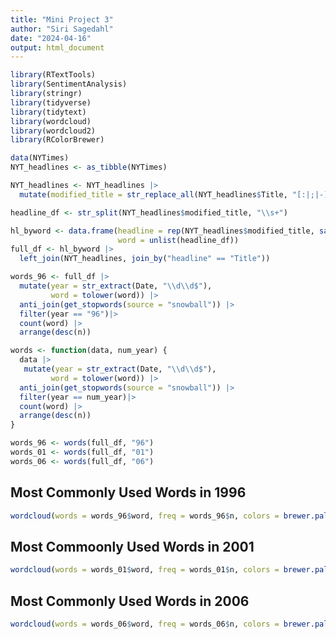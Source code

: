 ```yaml
---
title: "Mini Project 3"
author: "Siri Sagedahl"
date: "2024-04-16"
output: html_document
---
```


```r
library(RTextTools)
library(SentimentAnalysis)
library(stringr)
library(tidyverse)
library(tidytext)
library(wordcloud)
library(wordcloud2)
library(RColorBrewer)

data(NYTimes)
NYT_headlines <- as_tibble(NYTimes)
```

```r
NYT_headlines <- NYT_headlines |>
  mutate(modified_title = str_replace_all(NYT_headlines$Title, "[:|;|-]", ""))

headline_df <- str_split(NYT_headlines$modified_title, "\\s+")

hl_byword <- data.frame(headline = rep(NYT_headlines$modified_title, sapply(headline_df, length)),
                        word = unlist(headline_df)) 
full_df <- hl_byword |>
  left_join(NYT_headlines, join_by("headline" == "Title"))
```

```r
words_96 <- full_df |>
  mutate(year = str_extract(Date, "\\d\\d$"),
         word = tolower(word)) |>
  anti_join(get_stopwords(source = "snowball")) |>
  filter(year == "96")|>
  count(word) |>
  arrange(desc(n))
```
```r
words <- function(data, num_year) {
  data |>
   mutate(year = str_extract(Date, "\\d\\d$"),
         word = tolower(word)) |>
  anti_join(get_stopwords(source = "snowball")) |>
  filter(year == num_year)|>
  count(word) |>
  arrange(desc(n))
}

words_96 <- words(full_df, "96")
words_01 <- words(full_df, "01")
words_06 <- words(full_df, "06")
```

## Most Commonly Used Words in 1996

```r
wordcloud(words = words_96$word, freq = words_96$n, colors = brewer.pal(8, "Dark2"))
```

## Most Commoonly Used Words in 2001

```r
wordcloud(words = words_01$word, freq = words_01$n, colors = brewer.pal(8, "Dark2"))
```

## Most Commonly Used Words in 2006

```r
wordcloud(words = words_06$word, freq = words_06$n, colors = brewer.pal(8, "Dark2"))
```


